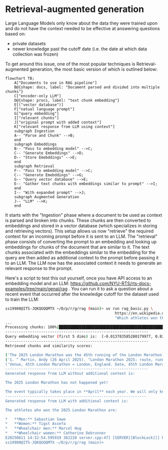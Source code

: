 # Retrieval-augmented generation

Large Language Models only know about the data they were trained upon and do not have the context needed to be effective at answering questions based on:
- private datasets
- newer knowledge past the cutoff date (i.e. the date at which data collection was frozen)

To get around this issue, one of the most popular techniques is Retrieval-augmented generation, the most basic version of which is outlined below:

```mermaid
flowchart TB;
    A["Documents to use in RAG pipeline"]
    B@{shape: docs, label: "Document parsed and divided into multiple chunks"}
    C["encoder-only LLM"]
    D@{shape: procs, label: "text chunk embedding"}
    E[("vector database")]
    F["natual language prompt"]
    G["query embedding"]
    I["relevant chunks"]
    J["original prompt with added context"]
    K["relevant response from LLM using context"]
    subgraph Ingestion
    A-- "Parse and Chunk" -->B;
    end
    subgraph Embeddings
    B-- "Pass to embedding model" -->C;
    C-- "Generate Embeddings" -->D;
    D-- "Store Emebddings" -->E;
    end
    subgraph Retrieval
    F-- "Pass to embedding model" -->C;
    C-- "Generate Emebddings" -->G;
    G-- "Query vector database" -->E;
    E-- "Gather text chunks with embeddings similar to prompt" -->I;
    end
    I-- "With expanded prompt" -->J;
    subgraph Augmented Generation
    J-- "LLM" -->K;
    end
```

It starts with the "Ingestion" phase where a document to be used as context is parsed and broken into chunks. These chunks are then converted to embeddings and stored in a vector database (which specializes in storing and retrieving vectors). This setup allows us now "retrieve" the required context for an incoming prompt before it is sent to an LLM. The "retrieval" phase consists of converting the prompt to an embedding and looking up embeddings for chunks of the document that are similar to it. The text chunks associated with the embeddings similar to the embedding for the query are then added as additional context to the prompt before passing it to an LLM.
The LLM now has the associated context it needs to generate an relevant response to the prompt.

Here's a script to test this out yourself, once you have API access to an embedding model and an LLM: https://github.com/NYU-RTS/rts-docs-examples/tree/main/genai/rag . You can run it to ask a question about a recent event that occurred after the knowledge cutoff for the dataset used to train the LLM:
```sh
ss19980@ITS-JQKQGQQMTX ~/D/p/r/g/rag (main)> uv run rag_basic.py \
                                                 https://en.wikipedia.org/wiki/2025_London_Marathon \
                                                 "Which athletes won the 2025 London Marathon?"
...
Processing chunks: 100%|████████████████████████████████████████████████████████████████████████████████████████████████████████████████████████| 44/44 [00:13<00:00,  3.22it/s]
----------------------------------------------------------------
Query embedding vector (first 5 dims) is:  [-0.013783585280179977, 0.022411219775676727, -0.018617955967783928, -0.04355597868561745, -0.009368936531245708]
----------------------------------------------------------------
Retrieved chunks and similarity scores:

('The 2025 London Marathon was the 45th running of the London Marathon; it took place on 27 April 2025.[1][2]', 0.8441829085350037)
('1. ^ Martin, Andy (26 April 2025). "London Marathon 2025: route, runners and everything else you need to know". The Guardian. Retrieved 26 April 2025.\n2. ^ Poole, Harry (26 April 2025). "Will \'greatest\' London Marathon line-ups break records?". BBC News. Retrieved 26 April 2025.\n3. ^ a b c d "2025 London Marathon results". NBC Sports. 27 April 2025. Retrieved 27 April 2025.', 0.837587296962738)
('Venue, 45th London Marathon = London, England. Date, 45th London Marathon = 27 April 2025. Champions, 45th London Marathon = Champions. Men, 45th London Marathon = Sabastian Sawe (2:02:27). Women, 45th London Marathon = Tigst Assefa (2:15:50). Wheelchair men, 45th London Marathon = Marcel Hug (1:25:25). Wheelchair women, 45th London Marathon = Catherine Debrunner (1:34:18). ←\xa020242026\xa0→, 45th London Marathon = ←\xa020242026\xa0→', 0.8032743334770203)
----------------------------------------------------------------
Generated response from LLM without additional context is:

The 2025 London Marathon has not happened yet!

The event typically takes place in **April** each year. We will only know the winners after the race takes place in April 2025.
---------------------------------------------------------------
Generated response from LLM with additional context is:

The athletes who won the 2025 London Marathon are:

*   **Men:** Sabastian Sawe
*   **Women:** Tigst Assefa
*   **Wheelchair men:** Marcel Hug
*   **Wheelchair women:** Catherine Debrunner
E20250611 14:32:54.595919 362220 server.cpp:47] [SERVER][BlockLock][] Process exit
ss19980@ITS-JQKQGQQMTX ~/D/p/r/g/rag (main)>
```
